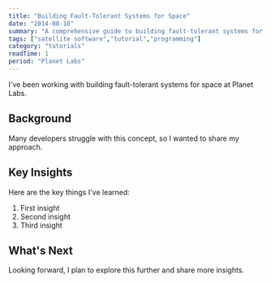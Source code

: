 ```yaml
---
title: "Building Fault-Tolerant Systems for Space"
date: "2014-08-10"
summary: "A comprehensive guide to building fault-tolerant systems for space. Learn the fundamentals and best practices."
tags: ["satellite software","tutorial","programming"]
category: "tutorials"
readTime: 1
period: "Planet Labs"
---
```


I've been working with building fault-tolerant systems for space at Planet Labs.

## Background

Many developers struggle with this concept, so I wanted to share my approach.

## Key Insights

Here are the key things I've learned:

1. First insight
2. Second insight
3. Third insight

## What's Next

Looking forward, I plan to explore this further and share more insights.

